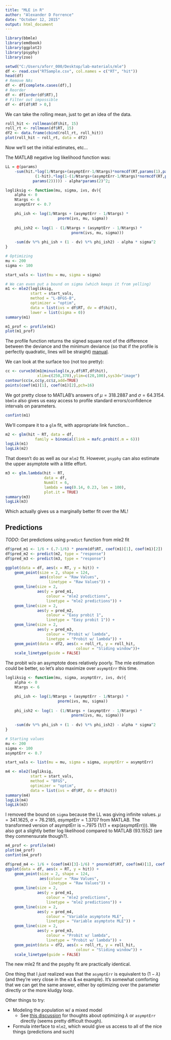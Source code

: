 ```yaml
---
title: "MLE in R"
author: "Alexander D Forrence"
date: "October 12, 2015"
output: html_document
---
```


```r
library(bbmle)
library(emdbook)
library(ggplot2)
library(psyphy)
library(zoo)

setwd("C:/Users/aforr_000/Desktop/lab-materials/mle")
df <- read.csv("RTSample.csv", col.names = c("RT", "hit"))
head(df)
# Remove NAs
df <- df[complete.cases(df),]
# Reorder
df <- df[order(df$RT),]
# Filter out impossible
df <- df[df$RT > 0,]
```

We can take the rolling mean, just to get an idea of the data.
```r
roll_hit <- rollmean(df$hit, 15)
roll_rt <- rollmean(df$RT, 15)
df2 <- data.frame(cbind(roll_rt, roll_hit))
plot(roll_hit ~ roll_rt, data = df2)
```

Now we'll set the initial estimates, etc...

The MATLAB negative log likelihood function was:
```r
LL = @(params) 
    -sum(hit.*log(1/Ntargs+(asymptErr-1/Ntargs)*normcdf(RT,params(1),params(2))) +
             (1-hit).*log(1-(1/Ntargs+(asymptErr-1/Ntargs)*normcdf(RT,params(1),
            params(2))))) - alpha*params(2)^2;

```

```r
logliksig <- function(mu, sigma, ivs, dv){
    alpha <- 0
    Ntargs <- 6
    asymptErr <- 0.7

    phi_ish <- log(1/Ntargs + (asymptErr - 1/Ntargs) * 
                       pnorm(ivs, mu, sigma))
    
    phi_ish2 <- log(1 - (1/Ntargs + (asymptErr - 1/Ntargs) * 
                             pnorm(ivs, mu, sigma)))
    
    -sum(dv %*% phi_ish + (1 - dv) %*% phi_ish2) - alpha * sigma^2
}

# Optimizing
mu <- 200
sigma <- 100

start_vals <- list(mu = mu, sigma = sigma)

# We can even put a bound on sigma (which keeps it from yelling)
m1 <- mle2(logliksig, 
           start = start_vals, 
           method = "L-BFGS-B", 
           optimizer = "optim",
           data = list(ivs = df$RT, dv = df$hit),
           lower = list(sigma = 0))
summary(m1)

m1_prof <- profile(m1)
plot(m1_prof)
```

The profile function returns the signed square root of the difference between the deviance and the minimum deviance (so that if the profile is perfectly quadratic, lines will be straight) [manual](https://cran.r-project.org/web/packages/bbmle/bbmle.pdf).

We can look at the surface too (not too pretty):
```r
cc <- curve3d(m1@minuslogl(x,y,df$RT,df$hit),
              xlim=c(250,370),ylim=c(20,100),sys3d="image")
contour(cc$x,cc$y,cc$z,add=TRUE)
points(coef(m1)[1], coef(m1)[2],pch=16)
```

We got pretty close to MATLAB's answers of $\mu = 318.2887$ and $\sigma = 64.3154$. `bbmle` also gives us easy access to profile standard errors/confidence intervals on parameters.

```r
confint(m1)

```

We'll compare it to a `glm` fit, with appropriate link function...

```r
m2 <- glm(hit ~ RT, data = df, 
             family = binomial(link = mafc.probit(.m = 6)))
logLik(m1)
logLik(m2)
```

That doesn't do as well as our `mle2` fit. However, `psyphy` can also estimate the upper asymptote with a little effort.

```r
m3 <- glm.lambda(hit ~ RT, 
                 data = df, 
                 NumAlt = 6, 
                 lambda = seq(0.14, 0.23, len = 100),
                 plot.it = TRUE)
summary(m3)
logLik(m3)
```

Which actually gives us a marginally better fit over the ML!

## Predictions

*TODO*: Get predictions using `predict` function from mle2 fit

```r
df$pred_m1 <- 1/6 + (.7-1/6) * pnorm(df$RT, coef(m1)[1], coef(m1)[2])
df$pred_m2 <- predict(m2, type = "response")
df$pred_m3 <- predict(m3, type = "response")

ggplot(data = df, aes(x = RT, y = hit)) + 
    geom_point(size = 2, shape = 124, 
               aes(colour = "Raw Values",
                   linetype = "Raw Values")) +
    geom_line(size = 2, 
              aes(y = pred_m1, 
                  colour = "mle2 predictions",
                  linetype = "mle2 predictions")) +
    geom_line(size = 2, 
              aes(y = pred_m2, 
                  colour = "Easy probit 1",
                  linetype = "Easy probit 1")) +
    geom_line(size = 2, 
              aes(y = pred_m3, 
                  colour = "Probit w/ lambda",
                  linetype = "Probit w/ lambda")) + 
    geom_point(data = df2, aes(x = roll_rt, y = roll_hit,
                               colour = "Sliding window"))+
    scale_linetype(guide = FALSE)

```

The probit w/o an asymptote does relatively poorly. The mle estimation could be better, so let's also maximize over `asymptErr` this time.

```r
logliksig <- function(mu, sigma, asymptErr, ivs, dv){
    alpha <- 0
    Ntargs <- 6

    phi_ish <- log(1/Ntargs + (asymptErr - 1/Ntargs) * 
                       pnorm(ivs, mu, sigma))
    
    phi_ish2 <- log(1 - (1/Ntargs + (asymptErr - 1/Ntargs) * 
                             pnorm(ivs, mu, sigma)))
    
    -sum(dv %*% phi_ish + (1 - dv) %*% phi_ish2) - alpha * sigma^2
}

# Starting values
mu <- 200
sigma <- 100
asymptErr <- 0.7

start_vals <- list(mu = mu, sigma = sigma, asymptErr = asymptErr)

m4 <- mle2(logliksig, 
           start = start_vals, 
           method = "BFGS", 
           optimizer = "optim",
           data = list(ivs = df$RT, dv = df$hit))
summary(m4)
logLik(m4)
logLik(m3)
```

I removed the bound on `sigma` because the LL was giving infinite values. $\mu = 341.1625$, $\sigma = 76.2185$, $asymptErr = 1.3707$ from MATLAB. The transformed version of asymptErr is ~.7975 (1/(1 + exp(asymptErr))). We also got a slightly better log likelihood compared to MATLAB (93.1552) (are they commensurate though?).

```r
m4_prof <- profile(m4)
plot(m4_prof)
confint(m4_prof)
```

```r
df$pred_m4 <- 1/6 + (coef(m4)[3]-1/6) * pnorm(df$RT, coef(m4)[1], coef(m4)[2])
ggplot(data = df, aes(x = RT, y = hit)) + 
    geom_point(size = 2, shape = 124, 
               aes(colour = "Raw Values",
                   linetype = "Raw Values")) +
    geom_line(size = 2, 
              aes(y = pred_m1, 
                  colour = "mle2 predictions",
                  linetype = "mle2 predictions")) +
    geom_line(size = 2, 
              aes(y = pred_m4, 
                  colour = "Variable asymptote MLE",
                  linetype = "Variable asymptote MLE")) +
    geom_line(size = 2, 
              aes(y = pred_m3, 
                  colour = "Probit w/ lambda",
                  linetype = "Probit w/ lambda")) + 
    geom_point(data = df2, aes(x = roll_rt, y = roll_hit,
                               colour = "Sliding window")) +
    scale_linetype(guide = FALSE)

```

The new mle2 fit and the psyphy fit are practically identical.

One thing that I *just* realized was that the `asymptErr` is equivalent to $(1 - \lambda)$ (and they're very close in the `m3` & `m4` example). It's somewhat comforting that we can get the same answer, either by optimizing over the parameter directly or the more kludgy loop.

Other things to try:

- Modeling the population w/ a mixed model
    - See [this discussion](https://stat.ethz.ch/pipermail/r-sig-mixed-models/2013q1/019890.html) for thoughts about optimizing $\lambda$ or `asymptErr` directly (seems pretty difficult though).
- Formula interface to `mle2`, which would give us access to all of the nice things (predictions and such)